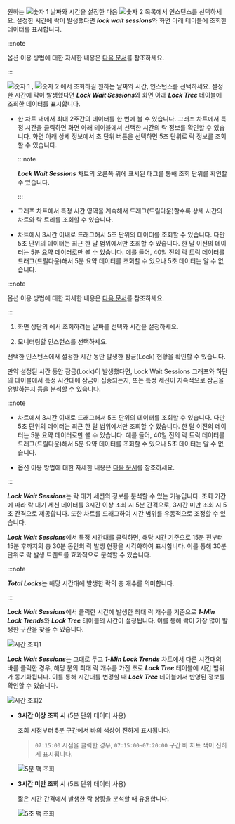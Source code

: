 <Title hashid="basicusage" level={props.level}>기본 사용 안내</Title>

<Xclude product="mssql"><ProdImg img='db-locktress-basic.png' desc='Lock tree' /></Xclude>

<InDoc product="mssql"><ImgLang img="db-locktress-basic-mssql-v2.png" desc="Lock tree" /></InDoc>

<Xclude product='postgresql,mysql,altibase,mssql,mssql-v1,cubrid,tibero,db2,sapase'>

원하는 ![숫자 1](/img/number-01.png) 날짜와 시간을 설정한 다음 ![숫자 2](/img/number-02.png) 목록에서 인스턴스를 선택하세요. 설정한 시간에 락이 발생했다면 ***lock wait sessions***와 화면 아래 테이블에 조회한 데이터를 표시합니다.

:::note

<Cmdname sid="time" className="uitext" /> 옵션 이용 방법에 대한 자세한 내용은 [다음 문서](usage-ui#timeselector)를 참조하세요.

:::

</Xclude>

<InDoc product='postgresql,mysql,altibase,cubrid'>

![숫자 1](/img/number-01.png) <Cmdname sid="time" className="uitext" />, ![숫자 2](/img/number-02.png) <Cmdname sid="instance" className="uitext" />에서 조회하길 원하는 날짜와 시간, 인스턴스를 선택하세요. 설정한 시간에 락이 발생했다면 ***Lock Wait Sessions***와 화면 아래 ***Lock Tree*** 테이블에 조회한 데이터를 표시합니다.

* 한 차트 내에서 최대 2주간의 데이터를 한 번에 볼 수 있습니다. 그래프 차트에서 특정 시간을 클릭하면 화면 아래 테이블에서 선택한 시간의 락 정보를 확인할 수 있습니다. 화면 아래 상세 정보에서 초 단위 버튼을 선택하면 5초 단위로 락 정보를 조회할 수 있습니다.

  :::note

  ***Lock Wait Sessions*** 차트의 오른쪽 위에 표시된 태그를 통해 조회 단위를 확인할 수 있습니다.

  :::

* 그래프 차트에서 특정 시간 영역을 계속해서 드래그(드릴다운)할수록 상세 시간의 차트와 락 트리를 조회할 수 있습니다.

* 차트에서 3시간 이내로 드래그해서 5초 단위의 데이터를 조회할 수 있습니다. 다만 5초 단위의 데이터는 최근 한 달 범위에서만 조회할 수 있습니다. 한 달 이전의 데이터는 5분 요약 데이터로만 볼 수 있습니다. 예를 들어, 40일 전의 락 트릭 데이터를 드래그(드릴다운)해서 5분 요약 데이터를 조회할 수 있으나 5초 데이터는 알 수 없습니다.

:::note

<Cmdname sid="time" className="uitext" /> 옵션 이용 방법에 대한 자세한 내용은 [다음 문서](usage-ui#timeselector)를 참조하세요.

:::

</InDoc>

<InDoc product="mssql,mssql-v1,tibero,db2,sapase">

1. 화면 상단의 <Cmdname sid="time" className="uitext" />에서 조회하려는 날짜를 선택와 시간을 설정하세요.

1. 모니터링할 인스턴스를 선택하세요. 

선택한 인스턴스에서 설정한 시간 동안 발생한 잠금(Lock) 현황을 확인할 수 있습니다.

만약 설정된 시간 동안 잠금(Lock)이 발생했다면, <UI>Lock Wait Sessions</UI> 그래프와 하단의 테이블에서 특정 시간대에 잠금이 집중되는지, 또는 특정 세션이 지속적으로 잠금을 유발하는지 등을 분석할 수 있습니다.

:::note

* 차트에서 3시간 이내로 드래그해서 5초 단위의 데이터를 조회할 수 있습니다. 다만 5초 단위의 데이터는 최근 한 달 범위에서만 조회할 수 있습니다. 한 달 이전의 데이터는 5분 요약 데이터로만 볼 수 있습니다. 예를 들어, 40일 전의 락 트릭 데이터를 드래그(드릴다운)해서 5분 요약 데이터를 조회할 수 있으나 5초 데이터는 알 수 없습니다.

* <Cmdname sid="time" className="uitext" /> 옵션 이용 방법에 대한 자세한 내용은 [다음 문서](usage-ui#timeselector)를 참조하세요.

:::

</InDoc>

<Title hashid="lockwaitsessions" level={props.level+1}><UI>Lock Wait Sessions</UI></Title>

***Lock Wait Sessions***는 락 대기 세션의 정보를 분석할 수 있는 기능입니다. 조회 기간에 따라 락 대기 세션 데이터를 3시간 이상 조회 시 5분 간격으로, 3시간 미만 조회 시 5초 간격으로 제공합니다. 또한 차트를 드래그하여 시간 범위를 유동적으로 조정할 수 있습니다.

<Title hashid="1minlocktrend" level={props.level+1}><UI>1-Min Lock Trends</UI></Title>

***Lock Wait Sessions***에서 특정 시간대를 클릭하면, 해당 시간 기준으로 15분 전부터 15분 후까지의 총 30분 동안의 락 발생 현황을 시각화하여 표시합니다. 이를 통해 30분 단위로 락 발생 트렌드를 효과적으로 분석할 수 있습니다. 

:::note 

***Total Locks***는 해당 시간대에 발생한 락의 총 개수를 의미합니다.

:::

<Title hashid="selecttimelocktree" level={props.level+1}>시간 조회</Title>

***Lock Wait Sessions***에서 클릭한 시간에 발생한 최대 락 개수를 기준으로 ***1-Min Lock Trends***와 ***Lock Tree*** 테이블의 시간이 설정됩니다. 이를 통해 락이 가장 많이 발생한 구간을 찾을 수 있습니다. 

![시간 조회1](/img/db-lock-tree-1-min-lock-trends2.png)

***Lock Wait Sessions***는 그대로 두고 ***1-Min Lock Trends*** 차트에서 다른 시간대의 바를 클릭한 경우, 해당 분의 최대 락 개수를 가진 초로 ***Lock Tree*** 테이블에 시간 범위가 동기화됩니다. 이를 통해 시간대를 변경할 때 ***Lock Tree*** 테이블에서 반영된 정보를 확인할 수 있습니다.

![시간 조회2](/img/db-lock-tree-1-min-lock-trends3.png)

* **3시간 이상 조회 시** (5분 단위 데이터 사용)

  조회 시점부터 5분 구간에서 바의 색상이 진하게 표시됩니다. 

  > `07:15:00` 시점을 클릭한 경우, `07:15:00~07:20:00` 구간 바 차트 색이 진하게 표시됩니다.

  ![5분 팩 조회](/img/db-lock-tree-1-min-lock-trends-5min.png)

* **3시간 미만 조회 시** (5초 단위 데이터 사용)

  짧은 시간 간격에서 발생한 락 상황을 분석할 때 유용합니다. 

  ![5초 팩 조회](/img/db-lock-tree-1-min-lock-trends-5sec.png)
